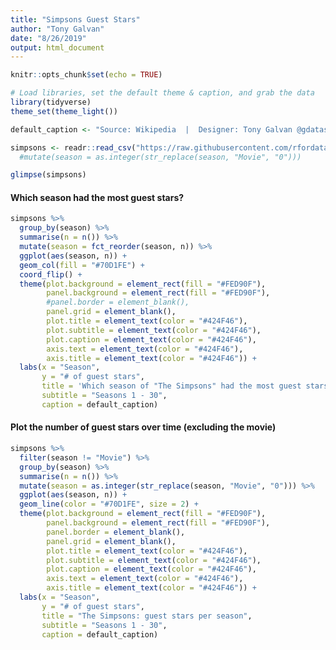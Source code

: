 ```yaml
---
title: "Simpsons Guest Stars"
author: "Tony Galvan"
date: "8/26/2019"
output: html_document
---
```


```r
knitr::opts_chunk$set(echo = TRUE)
```

```r
# Load libraries, set the default theme & caption, and grab the data
library(tidyverse)
theme_set(theme_light())

default_caption <- "Source: Wikipedia  |  Designer: Tony Galvan @gdatascience1  |  #TidyTuesday 2019 Week 35"

simpsons <- readr::read_csv("https://raw.githubusercontent.com/rfordatascience/tidytuesday/master/data/2019/2019-08-27/simpsons-guests.csv") #%>%
  #mutate(season = as.integer(str_replace(season, "Movie", "0")))

glimpse(simpsons)
```

#### Which season had the most guest stars?

```r
simpsons %>%
  group_by(season) %>%
  summarise(n = n()) %>%
  mutate(season = fct_reorder(season, n)) %>%
  ggplot(aes(season, n)) +
  geom_col(fill = "#70D1FE") + 
  coord_flip() + 
  theme(plot.background = element_rect(fill = "#FED90F"), 
        panel.background = element_rect(fill = "#FED90F"),
        #panel.border = element_blank(),
        panel.grid = element_blank(),
        plot.title = element_text(color = "#424F46"),
        plot.subtitle = element_text(color = "#424F46"),
        plot.caption = element_text(color = "#424F46"),
        axis.text = element_text(color = "#424F46"),
        axis.title = element_text(color = "#424F46")) + 
  labs(x = "Season",
       y = "# of guest stars",
       title = 'Which season of "The Simpsons" had the most guest stars?',
       subtitle = "Seasons 1 - 30",
       caption = default_caption)
```

#### Plot the number of guest stars over time (excluding the movie)

```r
simpsons %>%
  filter(season != "Movie") %>%
  group_by(season) %>%
  summarise(n = n()) %>%
  mutate(season = as.integer(str_replace(season, "Movie", "0"))) %>%
  ggplot(aes(season, n)) +
  geom_line(color = "#70D1FE", size = 2) +
  theme(plot.background = element_rect(fill = "#FED90F"), 
        panel.background = element_rect(fill = "#FED90F"),
        panel.border = element_blank(),
        panel.grid = element_blank(),
        plot.title = element_text(color = "#424F46"),
        plot.subtitle = element_text(color = "#424F46"),
        plot.caption = element_text(color = "#424F46"),
        axis.text = element_text(color = "#424F46"),
        axis.title = element_text(color = "#424F46")) + 
  labs(x = "Season",
       y = "# of guest stars",
       title = "The Simpsons: guest stars per season",
       subtitle = "Seasons 1 - 30",
       caption = default_caption)
```
